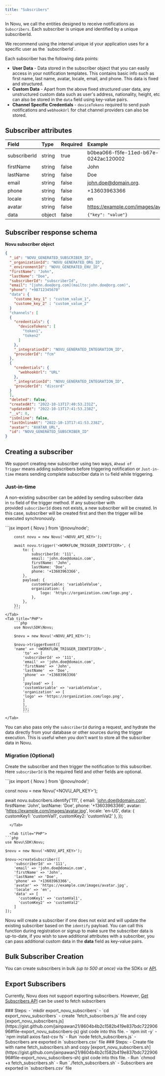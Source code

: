 ```yaml
---
title: "Subscribers"
---
```


In Novu, we call the entities designed to receive notifications as `Subscribers`. Each subscriber is unique and identified by a unique subscriberId.

<Note>
  We recommend using the internal unique id your application uses for a specific
  user as the `subscriberId`.
</Note>

Each subscriber has the following data points:

- **User Data** - Data stored in the subscriber object that you can easily access in your notification templates. This contains basic info such as first name, last name, avatar, locale, email, and phone. This data is fixed and structured.
- **Custom Data** - Apart from the above fixed structured user data, any unstructured custom data such as user's address, nationality, height, etc can also be stored in the `data` field using key-value pairs.
- **Channel Specific Credentials** - `deviceTokens` required to send push notifications and `webhookUrl` for chat channel providers can also be stored.

## Subscriber attributes

| Field        | Type   | Required | Example                               |
| :----------- | :----- | :------- | :------------------------------------ |
| subscriberId | string | true     | b0bea066-f5fe-11ed-b67e-0242ac120002  |
| firstName    | string | false    | John                                  |
| lastName     | string | false    | Doe                                   |
| email        | string | false    | john.doe@domain.org.                  |
| phone        | string | false    | +13603963366                          |
| locale       | string | false    | en                                    |
| avatar       | string | false    | https://example.com/images/avatar.jpg |
| data         | object | false    | `{"key": "value"}`                    |

## Subscriber response schema

**Novu subscriber object**

```json
{
  "_id": "NOVU_GENERATED_SUBSCRIBER_ID",
  "_organizationId": "NOVU_GENERATED_ORG_ID",
  "_environmentId": "NOVU_GENERATED_ENV_ID",
  "firstName": "John",
  "lastName": "Doe",
  "subscriberId": "subscriberId",
  "email": "[john.doe@org.com](mailto:john.doe@org.com)",
  "phone": "+98712345670"
  "data": {
    "custome_key_1" : "custom_value_1",
    "custome_key_2" : "custom_value_2"
  }
  "channels": [
  {
    "credentials": {
      "deviceTokens": [
        "token1",
        "token2"
      ]
    },
    "_integrationId": "NOVU_GENERATED_INTEGRATION_ID",
    "providerId": "fcm"
  },
  {
    "credentials": {
      "webhookUrl": "URL"
    },
    "_integrationId": "NOVU_GENERATED_INTEGRATION_ID",
    "providerId": "discord"
  }
  ],
  "deleted": false,
  "createdAt": "2022-10-13T17:40:53.231Z",
  "updatedAt": "2022-10-13T17:41:53.238Z",
  "__v": 0,
  "isOnline": false,
  "lastOnlineAt": "2022-10-13T17:41:53.238Z",
  "avatar": "AVATAR_URL",
  "id": "NOVU_GENERATED_SUBSCRIBER_ID"
}
```

## Creating a subscriber

We support creating new subscriber using two ways, `Ahead of Trigger` means adding subscribers before triggering notification or `Just-in-time` means sending complete subscriber data in `to` field while triggering.

### Just-in-time

A non-existing subscriber can be added by sending subscriber data in `to` field of the trigger method. If any subscriber with provided `subscriberId` does not exists, a new subscriber will be created. In this case, subscriber will be created first and then the trigger will be executed synchronously.

<Tabs>
    <Tab title="Node.js">
        ```jsx
        import { Novu } from '@novu/node';

        const novu = new Novu('<NOVU_API_KEY>');

        await novu.trigger('<WORKFLOW_TRIGGER_IDENTIFIER>', {
            to: {
                subscriberId: '111',
                email: 'john.doe@domain.com',
                firstName: 'John',
                lastName: 'Doe',
                phone: '+13603963366',
            },
            payload: {
                customVariable: 'variableValue',
                organization: {
                    logo: 'https://organization.com/logo.png',
                },
            },
        });
        ```
    </Tab>
    <Tab title="PHP">
        ```php
        use Novu\SDK\Novu;

        $novu = new Novu('<NOVU_API_KEY>');

        $novu->triggerEvent([
        'name' => '<WORKFLOW_TRIGGER_IDENTIFIER>',
            'to' => [
            'subscriberId' => '111',
            'email' => 'john.doe@domain.com',
            'firstName' => 'John',
            'lastName'  => 'Doe',
            'phone' => '+13603963366'
            ]
            'payload' => [
            'customVariable' => 'variableValue',
            'organization' => [
            'logo' => 'https://organization.com/logo.png',
            ]
            ],
            ]);
            ```
    </Tab>

</Tabs>

You can also pass only the `subscriberId` during a request, and hydrate the data directly from your database or other sources during the trigger execution. This is useful when you don't want to store all the subscriber data in Novu.

### Migration (Optional)

Create the subscriber and then trigger the notification to this subscriber. Here `subscriberId` is the required field and other fields are optional.

<Tabs>
  <Tab title="Node.js">
```jsx
import { Novu } from '@novu/node';

const novu = new Novu('<NOVU_API_KEY>');

await novu.subscribers.identify('111', {
  email: 'john.doe@domain.com',
  firstName: 'John',
  lastName: 'Doe',
  phone: '+13603963366',
  avatar: 'https://example.com/images/avatar.jpg',
  locale: 'en-US',
  data: { customKey1: 'customVal1', customKey2: 'customVal2' },
});

````
  </Tab>

  <Tab title="PHP">
```php
use Novu\SDK\Novu;

$novu = new Novu('<NOVU_API_KEY>');

$novu->createSubscriber([
    'subscriberId' => '111',
    'email' => 'john.doe@domain.com',
    'firstName' => 'John',
    'lastName' => 'Doe',
    'phone' => '+13603963366',
    'avatar' => 'https://example.com/images/avatar.jpg',
    'locale' => 'en',
    'data' => [
      'customKey1' => 'customVal1',
      'customKey2' => 'customVal2'
    ]
]);
````

  </Tab>
</Tabs>

Novu will create a subscriber if one does not exist and will update the existing subscriber based on the `identify` payload. You can call this function during registration or signup to make sure the subscriber data is up-to-date, if you wish to save additional attributes with a subscriber, you can pass additional custom data in the **data** field as key-value pairs.

## Bulk Subscriber Creation

You can create subscribers in bulk _(up to 500 at once)_ via the SDKs or [API](/api-reference/subscribers/bulk-create-subscribers).

## Export Subscribers

Currently, Novu does not support exporting subscribers. However, [Get Subscribers API](/api-reference/subscribers/get-subscribers) can be used to fetch subscribers

<Tabs>
<Tab title="Node.js">
### Steps:
- `mkdir export_novu_subscribers`
- `cd export_novu_subscribers`
- create `fetch_subscribers.js` file and copy [export_novu_subscribers.js](https://gist.github.com/jainpawan21/8604b4b2c1582b419e837bdc72290696#file-export_novu_subscribers-js) gist code into this file.
- `npm init -y`
- `npm install axios fast-csv fs`
- Run `node fetch_subscribers.js`
- Subscribers are exported in `subscribers.csv` file

</Tab>

<Tab title="Shell Script">
### Steps:
- Create file with name fetch_subscribers.sh and copy [export_novu_subscribers.sh](https://gist.github.com/jainpawan21/8604b4b2c1582b419e837bdc72290696#file-export_novu_subscribers-sh) gist code into this file.
- Run `chmod +x fetch_subscribers.sh`
- Run `./fetch_subscribers.sh`
- Subscribers are exported in `subscribers.csv` file
</Tab>
</Tabs>